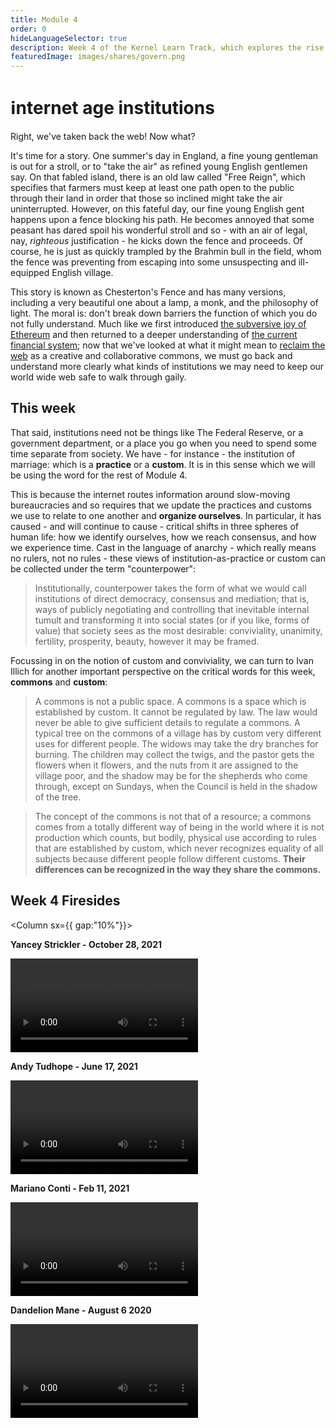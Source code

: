 ```yaml
---
title: Module 4
order: 0
hideLanguageSelector: true
description: Week 4 of the Kernel Learn Track, which explores the rise of new kinds of institutions and organizations which shape everything from identity to consensus to time and memory, remaking the very landscapes in which we live.
featuredImage: images/shares/govern.png
---
```


# ℹ️nternet age institutions

Right, we've taken back the web! Now what? 

It's time for a story. One summer's day in England, a fine young gentleman is out for a stroll, 
or to "take the air" as refined young English gentlemen say. On that fabled island, there is an 
old law called "Free Reign", which specifies that farmers must keep at least one path open to 
the public through their land in order that those so inclined might take the air uninterrupted. 
However, on this fateful day, our fine young English gent happens upon a fence blocking his path. 
He becomes annoyed that some peasant has dared spoil his wonderful stroll and so - with an air 
of legal, nay, _righteous_ justification - he kicks down the fence and proceeds. Of course, he 
is just as quickly trampled by the Brahmin bull in the field, whom the fence was preventing from 
escaping into some unsuspecting and ill-equipped English village.

This story is known as <Link to="https://fs.blog/2020/03/chestertons-fence/" >Chesterton's Fence</Link> 
and has many versions, including a very beautiful one about a lamp, a monk, and the philosophy 
of <Link to="https://ciechanow.ski/lights-and-shadows/" >light</Link>. The moral is: 
don't break down barriers the function of which you do not fully understand. Much like we first 
introduced [the subversive joy of Ethereum](/learn/module-1/) and then returned to a deeper 
understanding of [the current financial system](/learn/module-2/); now that we've looked at what 
it might mean to [reclaim the web](/learn/module-3/) as a creative and collaborative commons, we 
must go back and understand more clearly what kinds of institutions we may need to keep our 
world wide web safe to walk through gaily. 

## This week

That said, institutions need not be things like The Federal Reserve, or a government department, 
or a place you go when you need to spend some time separate from society. We have - for instance - 
the institution of marriage: which is a **practice** or a **custom**. It is in this sense which 
we will be using the word for the rest of Module 4.

This is because the internet routes information around slow-moving bureaucracies and so requires 
that we update the practices and customs we use to relate to one another and **organize ourselves**. 
In particular, it has caused - and will continue to cause - critical shifts in three spheres of 
human life: how we identify ourselves, how we reach consensus, and how we experience time. Cast 
in the language of anarchy - which really means no rulers, not no rules - these views of 
institution-as-practice or custom can be collected under the 
term <Link to="https://abahlali.org/files/Graeber.pdf">"counterpower"</Link>:

> Institutionally, counterpower takes the form of what we would call institutions of direct 
democracy, consensus and mediation; that is, ways of publicly negotiating and controlling that 
inevitable internal tumult and transforming it into social states (or if you like, forms of 
value) that society sees as the most desirable: conviviality, unanimity, fertility, prosperity, 
beauty, however it may be framed.

Focussing in on the notion of custom and conviviality, we can turn to Ivan Illich for another important perspective on the critical words for this week, **commons** and **custom**:

> A commons is not a public space. A commons is a space which is established by custom. It cannot be regulated by law. The law would never be able to give sufficient details to regulate a commons. A typical tree on the commons of a village has by custom very different uses for different people. The widows may take the dry branches for burning. The children may collect the twigs, and the pastor gets the flowers when it flowers, and the nuts from it are assigned to the village poor, and the shadow may be for the shepherds who come through, except on Sundays, when the Council is held in the shadow of the tree.

> The concept of the commons is not that of a resource; a commons comes from a totally different way of being in the world where it is not production which counts, but bodily, physical use according to rules that are established by custom, which never recognizes equality of all subjects because different people follow different customs. **Their differences can be recognized in the way they share the commons.**

## Week 4 Firesides

<Column sx={{ gap:"10%"}}>

<Box>

**Yancey Strickler - October 28, 2021**

<Video src="https://www.youtube-nocookie.com/embed/WAJaE0Uy6qE?start=275" />

</Box>

<Box>

**Andy Tudhope - June 17, 2021**

<Video src="https://www.youtube-nocookie.com/embed/ijmmKr-ZjsU" />

</Box>

<Box>

**Mariano Conti - Feb 11, 2021**

<Video src="https://www.youtube-nocookie.com/embed/dtNvB6D2Emw?start=175" />

</Box>

<Box>

**Dandelion Mane - August 6 2020**

<Video src="https://www.youtube-nocookie.com/embed/djQhzNA9bzc?start=938" />

</Box>

</Column>